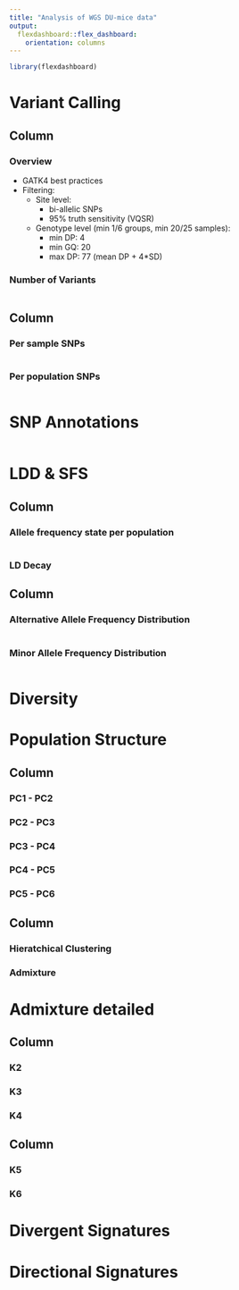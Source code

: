 ---
title: "Analysis of WGS DU-mice data"
output:
  flexdashboard::flex_dashboard:
    orientation: columns
---

```{r, setup, include=F}
library(flexdashboard)
```

Variant Calling 
================

Column {data-width=300}
------------------------

### **Overview**

* GATK4 best practices
* Filtering:
  * Site level: 
    * bi-allelic SNPs
    * 95% truth sensitivity (VQSR)
  * Genotype level (min 1/6 groups, min 20/25 samples): 
    * min DP: 4
    * min GQ: 20
    * max DP: 77 (mean DP + 4*SD)


### **Number of Variants**
```{r}

```



Column {data-width=700}
------------------------

### **Per sample SNPs**
```{r}

```


### **Per population SNPs**
```{r}

```


SNP Annotations
===============
```{r}

```


LDD & SFS 
========================

Column
-------------------

### Allele frequency state per population
```{r}

```

### LD Decay

Column
-------------------

### Alternative Allele Frequency Distribution
```{r}

```

### Minor Allele Frequency Distribution
```{r}

```

Diversity
===========================

Population Structure
==============================

Column {.tabset}
----------------

### PC1 - PC2

### PC2 - PC3

### PC3 - PC4

### PC4 - PC5

### PC5 - PC6


Column
---------------

### Hieratchical Clustering

### Admixture 

Admixture detailed
==============================

Column
--------

### K2

### K3

### K4

Column
-------

### K5

### K6

Divergent Signatures
==========================


Directional Signatures
===========================


